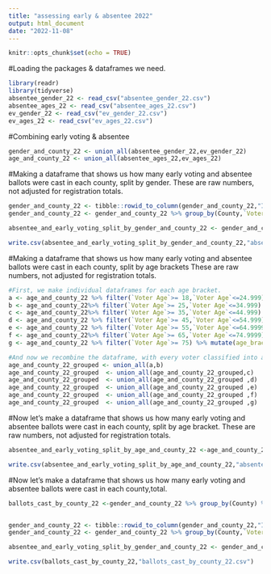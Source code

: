 ```yaml
---
title: "assessing early & absentee 2022"
output: html_document
date: "2022-11-08"
---
```


```r
knitr::opts_chunk$set(echo = TRUE)
```

#Loading the packages & dataframes we need. 
```r
library(readr)
library(tidyverse)
absentee_gender_22 <- read_csv("absentee_gender_22.csv") 
absentee_ages_22 <- read_csv("absentee_ages_22.csv")
ev_gender_22 <- read_csv("ev_gender_22.csv") 
ev_ages_22 <- read_csv("ev_ages_22.csv")

```


#Combining early voting & absentee
```r
gender_and_county_22 <- union_all(absentee_gender_22,ev_gender_22)
age_and_county_22 <- union_all(absentee_ages_22,ev_ages_22)


```

#Making a dataframe that shows us how many early voting and absentee ballots were cast in each county, split by gender. These are raw numbers, not adjusted for registration totals. 
```r
gender_and_county_22 <- tibble::rowid_to_column(gender_and_county_22,"ID")
gender_and_county_22 <- gender_and_county_22 %>% group_by(County,`Voter Gender`) %>% summarise(ID = n()) %>% pivot_wider(names_from = `Voter Gender`, values_from = ID) 

absentee_and_early_voting_split_by_gender_and_county_22 <- gender_and_county_22

write.csv(absentee_and_early_voting_split_by_gender_and_county_22,"absentee_and_early_voting_split_by_gender_and_county_22.csv")
```

#Making a dataframe that shows us how many early voting and absentee ballots were cast in each county, split by age brackets These are raw numbers, not adjusted for registration totals. 
```r
#First, we make individual dataframes for each age bracket. 
a <- age_and_county_22 %>% filter(`Voter Age`>= 18,`Voter Age`<=24.999) %>% mutate(age_bracket = "18 to 24")
b <- age_and_county_22%>% filter(`Voter Age`>= 25,`Voter Age`<=34.999) %>% mutate(age_bracket = "25 to 34")
c <- age_and_county_22%>% filter(`Voter Age`>= 35,`Voter Age`<=44.999) %>% mutate(age_bracket = "35 to 44")
d <- age_and_county_22 %>% filter(`Voter Age`>= 45,`Voter Age`<=54.999) %>% mutate(age_bracket = "45 to 54")
e <- age_and_county_22 %>% filter(`Voter Age`>= 55,`Voter Age`<=64.9999) %>% mutate(age_bracket = "55 to 64")
f <- age_and_county_22%>% filter(`Voter Age`>= 65,`Voter Age`<=74.9999) %>% mutate(age_bracket = "65 to 74")
g <- age_and_county_22 %>% filter(`Voter Age`>= 75) %>% mutate(age_bracket = "75 and up ")

#And now we recombine the dataframe, with every voter classified into an age bracket, according to age.
age_and_county_22_grouped <- union_all(a,b)
age_and_county_22_grouped  <- union_all(age_and_county_22_grouped,c)
age_and_county_22_grouped  <- union_all(age_and_county_22_grouped ,d)
age_and_county_22_grouped  <- union_all(age_and_county_22_grouped ,e)
age_and_county_22_grouped  <- union_all(age_and_county_22_grouped ,f)
age_and_county_22_grouped  <- union_all(age_and_county_22_grouped ,g)

```

#Now let's make a dataframe that shows us how many early voting and absentee ballots were cast in each county, split by age bracket. These are raw numbers, not adjusted for registration totals. 
```r

absentee_and_early_voting_split_by_age_and_county_22 <-age_and_county_22_grouped %>% group_by(County,age_bracket) %>% summarise(`Voter Age` = n()) %>% pivot_wider(names_from = age_bracket, values_from = `Voter Age`) 

write.csv(absentee_and_early_voting_split_by_age_and_county_22,"absentee_and_early_voting_split_by_age_and_county_22.csv")
```

#Now let's make a dataframe that shows us how many early voting and absentee ballots were cast in each county,total.
```r

ballots_cast_by_county_22 <-gender_and_county_22 %>% group_by(County) %>% summarise(ID = n()) 


gender_and_county_22 <- tibble::rowid_to_column(gender_and_county_22,"ID")
gender_and_county_22 <- gender_and_county_22 %>% group_by(County,`Voter Gender`) %>% summarise(ID = n()) %>% pivot_wider(names_from = `Voter Gender`, values_from = ID) 

absentee_and_early_voting_split_by_gender_and_county_22 <- gender_and_county_22

write.csv(ballots_cast_by_county_22,"ballots_cast_by_county_22.csv")

```



